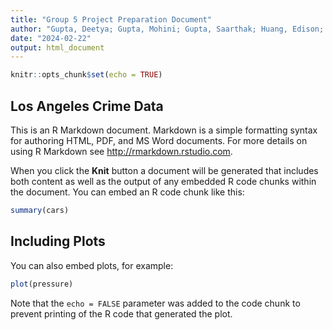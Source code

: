 ```yaml
---
title: "Group 5 Project Preparation Document"
author: "Gupta, Deetya; Gupta, Mohini; Gupta, Saarthak; Huang, Edison; Jordan, John"
date: "2024-02-22"
output: html_document
---
```


```r
knitr::opts_chunk$set(echo = TRUE)
```

## Los Angeles Crime Data

This is an R Markdown document. Markdown is a simple formatting syntax for authoring HTML, PDF, and MS Word documents. For more details on using R Markdown see <http://rmarkdown.rstudio.com>.

When you click the **Knit** button a document will be generated that includes both content as well as the output of any embedded R code chunks within the document. You can embed an R code chunk like this:

```r
summary(cars)
```

## Including Plots

You can also embed plots, for example:

```r
plot(pressure)
```

Note that the `echo = FALSE` parameter was added to the code chunk to prevent printing of the R code that generated the plot.
